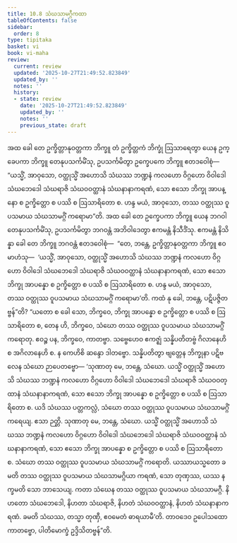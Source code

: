 ```yaml
---
title: 10.8 သံဃသာမဂ္ဂီကထာ
tableOfContents: false
sidebar:
  order: 8
type: tipitaka
basket: vi
book: vi-maha
review:
  current: review
  updated: '2025-10-27T21:49:52.823849'
  updated_by: ''
  notes: ''
  history:
  - state: review
    date: '2025-10-27T21:49:52.823849'
    updated_by: ''
    notes: ''
    previous_state: draft
---
```



<ReviewStatus review={frontmatter.review} showDetails={true} />

<HypothesisAnnotation frontmatter={frontmatter} />

<DynamicBreadcrumb />

<Division number="475" book="vi-maha" e="ch" v="3" p="506">

<Paragraph number="2015" book="vi-maha">
အထ ခေါ တေ ဥက္ခိတ္တာနုဝတ္တကာ ဘိက္ခူ တံ ဥက္ခိတ္တကံ ဘိက္ခုံ ဩသာရေတွာ ယေန ဥက္ခေပကာ ဘိက္ခူ တေနုပသင်္ကမိံသု, ဥပသင်္ကမိတွာ ဥက္ခေပကေ ဘိက္ခူ ဧတဒဝေါစုံ—  “ယသ္မိံ, အာဝုသော, ဝတ္ထုသ္မိံ အဟောသိ သံဃဿ ဘဏ္ဍနံ ကလဟော ဝိဂ္ဂဟော ဝိဝါဒေါ သံဃဘေဒေါ သံဃရာဇိ သံဃဝဝတ္ထာနံ သံဃနာနာကရဏံ, သော ဧသော ဘိက္ခု အာပန္နော စ ဥက္ခိတ္တော စ ပဿိ စ ဩသာရိတော စ. ဟန္ဒ မယံ, အာဝုသော, တဿ ဝတ္ထုဿ ဝူပသမာယ သံဃသာမဂ္ဂိံ ကရောမာ”တိ.
</Paragraph>

<Paragraph number="2016" book="vi-maha">
အထ ခေါ တေ ဥက္ခေပကာ ဘိက္ခူ ယေန ဘဂဝါ တေနုပသင်္ကမိံသု, ဥပသင်္ကမိတွာ ဘဂဝန္တံ အဘိဝါဒေတွာ ဧကမန္တံ နိသီဒိံသု. ဧကမန္တံ နိသိန္နာ ခေါ တေ ဘိက္ခူ ဘဂဝန္တံ ဧတဒဝေါစုံ—  “တေ, ဘန္တေ, ဥက္ခိတ္တာနုဝတ္တကာ ဘိက္ခူ ဧဝမာဟံသု—  ‘ယသ္မိံ, အာဝုသော, ဝတ္ထုသ္မိံ အဟောသိ သံဃဿ ဘဏ္ဍနံ ကလဟော ဝိဂ္ဂဟော ဝိဝါဒေါ သံဃဘေဒေါ သံဃရာဇိ သံဃဝဝတ္ထာနံ သံဃနာနာကရဏံ, သော ဧသော ဘိက္ခု အာပန္နော စ ဥက္ခိတ္တော စ ပဿိ စ ဩသာရိတော စ. ဟန္ဒ မယံ, အာဝုသော, တဿ ဝတ္ထုဿ ဝူပသမာယ သံဃသာမဂ္ဂိံ ကရောမာ’တိ. ကထံ နု ခေါ, ဘန္တေ, ပဋိပဇ္ဇိတဗ္ဗန်”တိ? “ယတော စ ခေါ သော, ဘိက္ခဝေ, ဘိက္ခု အာပန္နော စ ဥက္ခိတ္တော စ ပဿိ စ ဩသာရိတော စ, တေန ဟိ, ဘိက္ခဝေ, သံဃော တဿ ဝတ္ထုဿ ဝူပသမာယ သံဃသာမဂ္ဂိံ ကရောတု. ဧဝဉ္စ ပန, ဘိက္ခဝေ, ကာတဗ္ဗာ. သဗ္ဗေဟေဝ ဧကဇ္ဈံ သန္နိပတိတဗ္ဗံ ဂိလာနေဟိ စ အဂိလာနေဟိ စ. န ကေဟိစိ ဆန္ဒော ဒါတဗ္ဗော. သန္နိပတိတွာ ဗျတ္တေန ဘိက္ခုနာ ပဋိဗလေန သံဃော ဉာပေတဗ္ဗော—
</Paragraph>

<Paragraph number="2017" book="vi-maha">
‘သုဏာတု မေ, ဘန္တေ, သံဃော. ယသ္မိံ ဝတ္ထုသ္မိံ အဟောသိ သံဃဿ ဘဏ္ဍနံ ကလဟော ဝိဂ္ဂဟော ဝိဝါဒေါ သံဃဘေဒေါ သံဃရာဇိ သံဃဝဝတ္ထာနံ သံဃနာနာကရဏံ, သော ဧသော ဘိက္ခု အာပန္နော စ ဥက္ခိတ္တော စ ပဿိ စ ဩသာရိတော စ. ယဒိ သံဃဿ ပတ္တကလ္လံ, သံဃော တဿ ဝတ္ထုဿ ဝူပသမာယ သံဃသာမဂ္ဂိံ ကရေယျ. ဧသာ ဉတ္တိ.
</Paragraph>

<Paragraph number="2018" book="vi-maha">
သုဏာတု မေ, ဘန္တေ, သံဃော. ယသ္မိံ ဝတ္ထုသ္မိံ အဟောသိ သံဃဿ ဘဏ္ဍနံ ကလဟော ဝိဂ္ဂဟော ဝိဝါဒေါ သံဃဘေဒေါ သံဃရာဇိ သံဃဝဝတ္ထာနံ သံဃနာနာကရဏံ, သော ဧသော ဘိက္ခု အာပန္နော စ ဥက္ခိတ္တော စ ပဿိ စ ဩသာရိတော စ. သံဃော တဿ ဝတ္ထုဿ ဝူပသမာယ သံဃသာမဂ္ဂိံ ကရောတိ. ယဿာယသ္မတော ခမတိ တဿ ဝတ္ထုဿ ဝူပသမာယ သံဃသာမဂ္ဂိယာ ကရဏံ, သော တုဏှဿ, ယဿ နက္ခမတိ သော ဘာသေယျ.
</Paragraph>

<Paragraph number="2019" book="vi-maha">
ကတာ သံဃေန တဿ ဝတ္ထုဿ ဝူပသမာယ သံဃသာမဂ္ဂီ. နိဟတော သံဃဘေဒေါ, နိဟတာ သံဃရာဇိ, နိဟတံ သံဃဝဝတ္ထာနံ, နိဟတံ သံဃနာနာကရဏံ. ခမတိ သံဃဿ, တသ္မာ တုဏှီ, ဧဝမေတံ ဓာရယာမီ’တိ.
</Paragraph>

<Paragraph number="2020" book="vi-maha">
တာဝဒေဝ ဥပေါသထော ကာတဗ္ဗော, ပါတိမောက္ခံ ဥဒ္ဒိသိတဗ္ဗန်”တိ.
</Paragraph>
</Division>